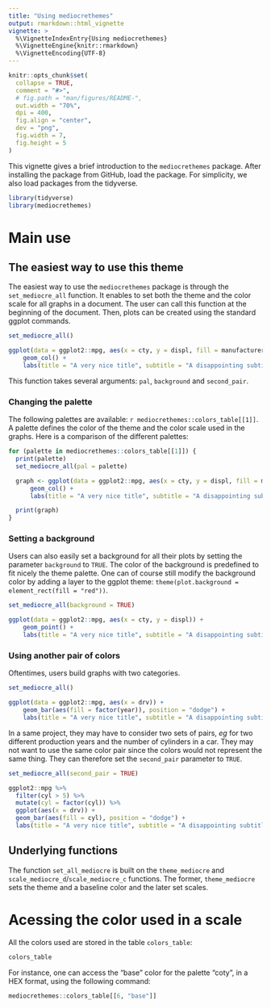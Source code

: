 ```yaml
---
title: "Using mediocrethemes"
output: rmarkdown::html_vignette
vignette: >
  %\VignetteIndexEntry{Using mediocrethemes}
  %\VignetteEngine{knitr::rmarkdown}
  %\VignetteEncoding{UTF-8}
---
```


```r
knitr::opts_chunk$set(
  collapse = TRUE,
  comment = "#>",
  # fig.path = "man/figures/README-",
  out.width = "70%",
  dpi = 400,
  fig.align = "center",
  dev = "png",
  fig.width = 7,
  fig.height = 5
)
```

This vignette gives a brief introduction to the `mediocrethemes` package. After installing the package from GitHub, load the package. For simplicity, we also load packages from the tidyverse.

```r
library(tidyverse)
library(mediocrethemes)
```

# Main use

## The easiest way to use this theme

The easiest way to use the `mediocrethemes` package is through the `set_mediocre_all` function. It enables to set both the theme and the color scale for all graphs in a document. The user can call this function at the beginning of the document. Then, plots can be created using the standard ggplot commands.

```r
set_mediocre_all()

ggplot(data = ggplot2::mpg, aes(x = cty, y = displ, fill = manufacturer)) +
    geom_col() +
    labs(title = "A very nice title", subtitle = "A disappointing subtitle")
```

This function takes several arguments: `pal`, `background` and `second_pair`.

### Changing the palette

The following palettes are available: `r mediocrethemes::colors_table[[1]]`. A palette defines the color of the theme and the color scale used in the graphs. Here is a comparison of the different palettes:

```r
for (palette in mediocrethemes::colors_table[[1]]) {
  print(palette)
  set_mediocre_all(pal = palette)

  graph <- ggplot(data = ggplot2::mpg, aes(x = cty, y = displ, fill = manufacturer)) +
      geom_col() +
      labs(title = "A very nice title", subtitle = "A disappointing subtitle")

  print(graph)
}
```

### Setting a background

Users can also easily set a background for all their plots by setting the parameter `background` to `TRUE`. The color of the background is predefined to  fit nicely the theme palette. One can of course still modify the background color by adding a layer to the ggplot theme: `theme(plot.background = element_rect(fill = "red"))`.

```r
set_mediocre_all(background = TRUE)

ggplot(data = ggplot2::mpg, aes(x = cty, y = displ)) +
    geom_point() +
    labs(title = "A very nice title", subtitle = "A disappointing subtitle")
```

### Using another pair of colors

Oftentimes, users build graphs with two categories.

```r
set_mediocre_all()
```


```r
ggplot(data = ggplot2::mpg, aes(x = drv)) +
    geom_bar(aes(fill = factor(year)), position = "dodge") +
    labs(title = "A very nice title", subtitle = "A disappointing subtitle")
```

In a same project, they may have to consider two sets of pairs, *eg* for two different production years and the number of cylinders in a car. They may not want to use the same color pair since the colors would not represent the same thing. They can therefore set the `second_pair` parameter to `TRUE`.

```r
set_mediocre_all(second_pair = TRUE)
```

```r
ggplot2::mpg %>%
  filter(cyl > 5) %>%
  mutate(cyl = factor(cyl)) %>%
  ggplot(aes(x = drv)) +
  geom_bar(aes(fill = cyl), position = "dodge") +
  labs(title = "A very nice title", subtitle = "A disappointing subtitle")
```

## Underlying functions

The function `set_all_mediocre` is built on the `theme_mediocre` and `scale_mediocre_d`/`scale_mediocre_c` functions. The former, `theme_mediocre` sets the theme and a baseline color and the later set scales.

# Acessing the color used in a scale

All the colors used are stored in the table `colors_table`:

```r
colors_table
```

For instance, one can access the "base" color for the palette "coty", in a HEX format, using the following command:

```r
mediocrethemes::colors_table[[6, "base"]]
```




